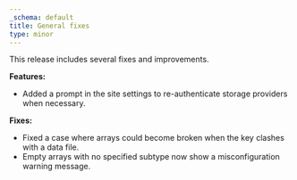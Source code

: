 ```yaml
---
_schema: default
title: General fixes
type: minor
---
```

This release includes several fixes and improvements.

**Features:**

* Added a prompt in the site settings to re-authenticate storage providers when necessary.

**Fixes:**

* Fixed a case where arrays could become broken when the key clashes with a data file.
* Empty arrays with no specified subtype now show a misconfiguration warning message.